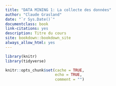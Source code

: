 ```yaml
--- 
title: "DATA MINING 1: La collecte des données"
author: "Claude Grasland"
date: "`r Sys.Date()`"
documentclass: book
link-citations: yes
description: Titre du cours
site: bookdown::bookdown_site
always_allow_html: yes
---
```


```r
library(knitr)
library(tidyverse)

knitr::opts_chunk$set(cache = TRUE,
                      echo = TRUE,
                      comment = "")

```






